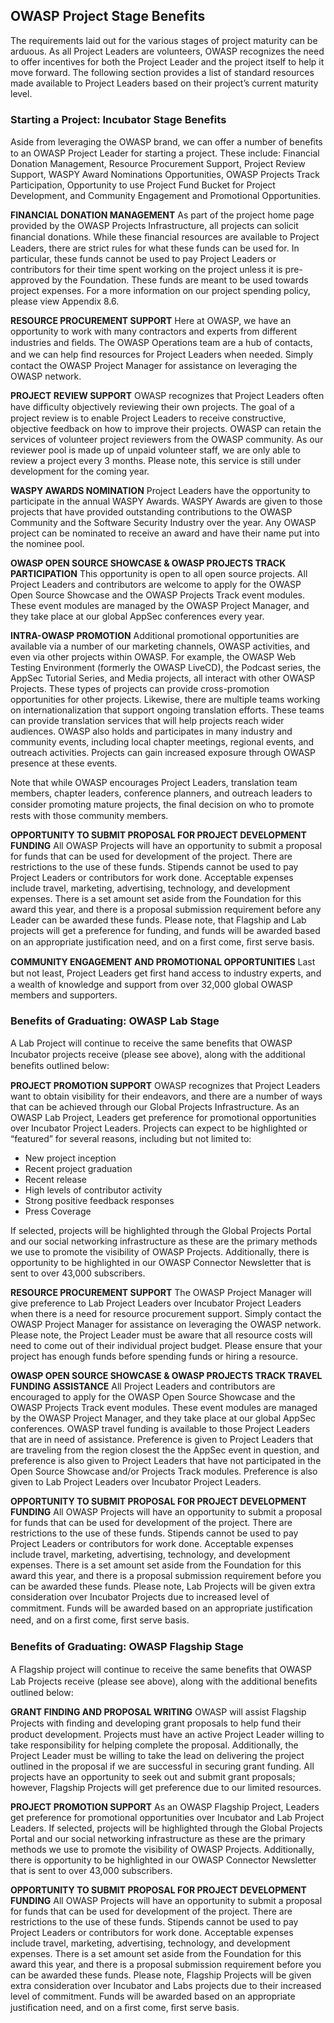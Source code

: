 ==OWASP Project Stage Benefits==
The requirements laid out for the various stages of project maturity can be arduous. As all Project Leaders are 
volunteers, OWASP recognizes the need to offer incentives for both the Project Leader and the project itself to 
help it move forward. The following section provides a list of standard resources made available to Project Leaders 
based on their project’s current maturity level. 

===Starting a Project: Incubator Stage Benefits===

Aside from leveraging the OWASP brand, we can offer a number of beneﬁts to an OWASP Project Leader for 
starting a project. These include: Financial Donation Management, Resource Procurement Support, Project 
Review Support, WASPY Award Nominations Opportunities, OWASP Projects Track Participation, Opportunity to 
use Project Fund Bucket for Project Development, and Community Engagement and Promotional Opportunities. 

'''FINANCIAL DONATION MANAGEMENT''' 
As part of the project home page provided by the OWASP Projects Infrastructure, all projects can solicit ﬁnancial 
donations. While these ﬁnancial resources are available to Project Leaders, there are strict rules for what these 
funds can be used for. In particular, these funds cannot be used to pay Project Leaders or contributors for their 
time spent working on the project unless it is pre-approved by the Foundation. These funds are meant to be used 
towards project expenses. For a more information on our project spending policy, please view Appendix 8.6. 

'''RESOURCE PROCUREMENT SUPPORT'''
Here at OWASP, we have an opportunity to work with many contractors and experts from different industries and 
ﬁelds. The OWASP Operations team are a hub of contacts, and we can help ﬁnd resources for Project Leaders 
when needed. Simply contact the OWASP Project Manager for assistance on leveraging the OWASP network. 

'''PROJECT REVIEW SUPPORT'''
OWASP recognizes that Project Leaders often have difﬁculty objectively reviewing their own projects. The goal of a 
project review is to enable Project Leaders to receive constructive, objective feedback on how to improve their 
projects. OWASP can retain the services of volunteer project reviewers from the OWASP community. As our 
reviewer pool is made up of unpaid volunteer staff, we are only able to review a project every 3 months. Please 
note, this service is still under development for the coming year. 

'''WASPY AWARDS NOMINATION'''
Project Leaders have the opportunity to participate in the annual WASPY Awards. WASPY Awards are given to 
those projects that have provided outstanding contributions to the OWASP Community and the Software Security 
Industry over the year. Any OWASP project can be nominated to receive an award and have their name put into 
the nominee pool. 

'''OWASP OPEN SOURCE SHOWCASE & OWASP PROJECTS TRACK PARTICIPATION'''
This opportunity is open to all open source projects. All Project Leaders and contributors are welcome to apply for 
the OWASP Open Source Showcase and the OWASP Projects Track event modules. These event modules are 
managed by the OWASP Project Manager, and they take place at our global AppSec conferences every year. 

'''INTRA-OWASP PROMOTION'''
Additional promotional opportunities are available via a number of our marketing channels, OWASP activities, and 
even via other projects within OWASP. For example, the OWASP Web Testing Environment (formerly the OWASP 
LiveCD), the Podcast series, the AppSec Tutorial Series, and Media projects, all interact with other OWASP 
Projects. These types of projects can provide cross-promotion opportunities for other projects. 
Likewise, there are multiple teams working on internationalization that support ongoing translation efforts. These 
teams can provide translation services that will help projects reach wider audiences. 
OWASP also holds and participates in many industry and community events, including local chapter meetings, 
regional events, and outreach activities. Projects can gain increased exposure through OWASP presence at these 
events. 

Note that while OWASP encourages Project Leaders, translation team members, chapter leaders, conference 
planners, and outreach leaders to consider promoting mature projects, the ﬁnal decision on who to promote rests 
with those community members. 

'''OPPORTUNITY TO SUBMIT PROPOSAL FOR PROJECT DEVELOPMENT FUNDING'''
All OWASP Projects will have an opportunity to submit a proposal for funds that can be used for development of 
the project. There are restrictions to the use of these funds. Stipends cannot be used to pay Project Leaders or 
contributors for work done. Acceptable expenses include travel, marketing, advertising, technology, and 
development expenses. There is a set amount set aside from the Foundation for this award this year, and there is a 
proposal submission requirement before any Leader can be awarded these funds. Please note, that Flagship and 
Lab projects will get a preference for funding, and funds will be awarded based on an appropriate justiﬁcation 
need, and on a ﬁrst come, ﬁrst serve basis. 

'''COMMUNITY ENGAGEMENT AND PROMOTIONAL OPPORTUNITIES''' 
Last but not least, Project Leaders get ﬁrst hand access to industry experts, and a wealth of knowledge and 
support from over 32,000 global OWASP members and supporters. 

===Benefits of Graduating: OWASP Lab Stage===
A Lab Project will continue to receive the same beneﬁts that OWASP Incubator projects receive (please see 
above), along with the additional beneﬁts outlined below: 

'''PROJECT PROMOTION SUPPORT''' 
OWASP recognizes that Project Leaders want to obtain visibility for their endeavors, and there are a number of 
ways that can be achieved through our Global Projects Infrastructure. As an OWASP Lab Project, Leaders get 
preference for promotional opportunities over Incubator Project Leaders. Projects can expect to be highlighted or 
“featured” for several reasons, including but not limited to: 
*New project inception 
*Recent project graduation 
*Recent release 
*High levels of contributor activity 
*Strong positive feedback responses 
*Press Coverage 

If selected, projects will be highlighted through the Global Projects Portal and our social networking infrastructure 
as these are the primary methods we use to promote the visibility of OWASP Projects. Additionally, there is 
opportunity to be highlighted in our OWASP Connector Newsletter that is sent to over 43,000 subscribers. 

'''RESOURCE PROCUREMENT SUPPORT'''
The OWASP Project Manager will give preference to Lab Project Leaders over Incubator Project Leaders when 
there is a need for resource procurement support. Simply contact the OWASP Project Manager for assistance on 
leveraging the OWASP network. Please note, the Project Leader must be aware that all resource costs will need to 
come out of their individual project budget. Please ensure that your project has enough funds before spending 
funds or hiring a resource. 

'''OWASP OPEN SOURCE SHOWCASE & OWASP PROJECTS TRACK TRAVEL FUNDING ASSISTANCE''' 
All Project Leaders and contributors are encouraged to apply for the OWASP Open Source Showcase and the 
OWASP Projects Track event modules. These event modules are managed by the OWASP Project Manager, and 
they take place at our global AppSec conferences. OWASP travel funding is available to those Project Leaders that 
are in need of assistance. Preference is given to Project Leaders that are traveling from the region closest the the 
AppSec event in question, and preference is also given to Project Leaders that have not participated in the Open 
Source Showcase and/or Projects Track modules. Preference is also given to Lab Project Leaders over Incubator 
Project Leaders. 

'''OPPORTUNITY TO SUBMIT PROPOSAL FOR PROJECT DEVELOPMENT FUNDING'''
All OWASP Projects will have an opportunity to submit a proposal for funds that can be used for development of 
the project. There are restrictions to the use of these funds. Stipends cannot be used to pay Project Leaders or 
contributors for work done. Acceptable expenses include travel, marketing, advertising, technology, and 
development expenses. There is a set amount set aside from the Foundation for this award this year, and there is a 
proposal submission requirement before you can be awarded these funds. Please note, Lab Projects will be given extra consideration over Incubator Projects due to increased level of commitment. Funds will be awarded based 
on an appropriate justiﬁcation need, and on a ﬁrst come, ﬁrst serve basis. 

===Benefits of Graduating: OWASP Flagship Stage===
A Flagship project will continue to receive the same beneﬁts that OWASP Lab Projects receive (please see above), 
along with the additional beneﬁts outlined below: 

'''GRANT FINDING AND PROPOSAL WRITING'''
OWASP will assist Flagship Projects with ﬁnding and developing grant proposals to help fund their product 
development. Projects must have an active Project Leader willing to take responsibility for helping complete the 
proposal. Additionally, the Project Leader must be willing to take the lead on delivering the project outlined in the 
proposal if we are successful in securing grant funding. All projects have an opportunity to seek out and submit 
grant proposals; however, Flagship Projects will get preference due to our limited resources. 

'''PROJECT PROMOTION SUPPORT''' 
As an OWASP Flagship Project, Leaders get preference for promotional opportunities over Incubator and Lab 
Project Leaders. If selected, projects will be highlighted through the Global Projects Portal and our social 
networking infrastructure as these are the primary methods we use to promote the visibility of OWASP Projects. 
Additionally, there is opportunity to be highlighted in our OWASP Connector Newsletter that is sent to over 43,000 
subscribers. 

'''OPPORTUNITY TO SUBMIT PROPOSAL FOR PROJECT DEVELOPMENT FUNDING'''
All OWASP Projects will have an opportunity to submit a proposal for funds that can be used for development of 
the project. There are restrictions to the use of these funds. Stipends cannot be used to pay Project Leaders or 
contributors for work done. Acceptable expenses include travel, marketing, advertising, technology, and 
development expenses. There is a set amount set aside from the Foundation for this award this year, and there is a 
proposal submission requirement before you can be awarded these funds. Please note, Flagship Projects will be 
given extra consideration over Incubator and Labs projects due to their increased level of commitment. Funds will 
be awarded based on an appropriate justiﬁcation need, and on a ﬁrst come, ﬁrst serve basis.
